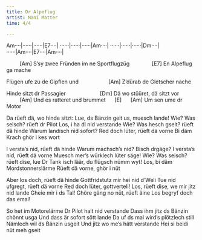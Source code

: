 ```yaml
---
title: Dr Alpeflug
artist: Mani Matter
time: 4/4

---
```


:::{.song-grid}

Am····|······|······|E7····|
······|······|······|Am····|
······|······|······|Dm····|
······|Am····|E7····|Am····|

:::

          [Am]
S'sy zwee Fründen im ne Sportflugzüg
               [E7]
En Alpeflug ga mache

Flügen ufe zu de Gipflen und
                    [Am]
Z'dürab de Gletscher nache

Hinde sitzt dr Passagier
                       [Dm]
Dä wo stüüret, dä sitzt vor
                    [Am]
Und es ratteret und brummet
      [E]      [Am]
Um sen ume dr Motor

Da rüeft dä, wo hinde sitzt:
Lue, ds Bänzin geit us, muesch lande!
Wie? Was seisch? rüeft dr Pilot
Los, i ha di nid verstande
Wie? Was hesch gseit? rüeft dä hinde
Warum landisch nid sofort?
Red doch lüter, rüeft dä vorne
Bi däm Krach ghör i kes wort

I versta's nid, rüeft dä hinde
Warum machsch's nid? Bisch drgäge?
I versta's nid, rüeft dä vorne
Muesch mer's würklech lüter säge!
Wie? Was seisch? rüeft dise, lue
Dr Tank isch läär, du flügsch nümm wyt!
Los, bi däm Mordstonnerslärme
Rüeft dä vorne, ghör i nüt

Aber los doch, rüeft dä hinde
Gottfridstutz mir hei nid d'Weli
Tue nid ufgregt, rüeft dä vorne
Red doch lüter, gottverteli!
Los, rüeft dise, we mir jitz nid lande
Gheie mir i ds Tal!
Ghöre gäng no nüt, rüeft äine
Los begryf doch das emal!

So het im Motorelärme
Dr Pilot halt nid verstande
Dass ihm jitz ds Bänzin chönnt usga
Und dass är sofort sött lande
Da uf ds mal wird's plötzlech still
Nämlech wil ds Bänzin usgeit
Und jitz wo me's hätt verstande
Hei si beidi nüt meh gseit 



